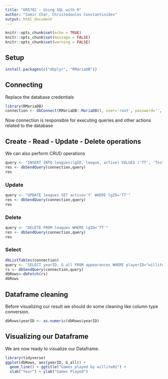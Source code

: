 ```yaml
---
title: "GR5702 - Using SQL with R"
author: "Samir Char, Christodoulos Constantinides"
output: html_document
---
```


```r
knitr::opts_chunk$set(echo = TRUE)
knitr::opts_chunk$set(message = FALSE)
knitr::opts_chunk$set(warning = FALSE)
```

## Setup  
```r
install.packages(c("dbplyr", "RMariaDB"))
```
## Connecting  
Replace the database credentials   
```r
library(RMariaDB)
connection <- dbConnect(RMariaDB::MariaDB(), user='root', password='', dbname='lahmansbaseballdb', host='localhost')
``` 
Now connection is responsible for executing queries and other actions related to the database  

## Create - Read - Update - Delete operations
We can also perform CRUD operations
```r
query <- "INSERT INTO leagues(lgID, league, active) VALUES ('TT', 'Test League', 'N')"
res <- dbSendQuery(connection,query)
res
```  
### Update  
```r
query <- "UPDATE leagues SET active='Y' WHERE lgID='TT'"
res <- dbSendQuery(connection,query)
res
```
### Delete  
```r
query <- "DELETE FROM leagues WHERE lgID='TT'"
res <- dbSendQuery(connection,query)
res
```  
### Select  
```r
dbListTables(connection)
query <- 'SELECT yearID, G_all FROM appearances WHERE playerID="willite01" ORDER BY yearID'
rs <- dbSendQuery(connection,query)
dbRows<-dbFetch(rs)
dbRows
```

## Dataframe cleaning  
Before visualizing our result we should do some cleaning like column type conversion.  
```r
dbRows$yearID <- as.numeric(dbRows$yearID)
```

## Visualizing our Dataframe  
We are now ready to visualize our Dataframe.
```r
library(tidyverse)
ggplot(dbRows, aes(yearID, G_all)) + 
  geom_line() + ggtitle("Games played by willite01") +
  xlab("Year") + ylab("Games Played")

```

